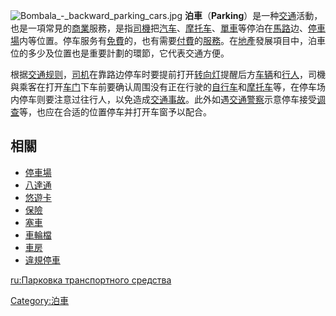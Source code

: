 {{Redirect2|停車|2008年台灣電影|停車 (電影)}}
{{unreferenced|time=2019-04-24T01:53:14+00:00}}
{{noteTA
|T=zh:泊車;zh-hans:停车;zh-hk:泊車;zh-tw:停車;
|1=zh-hans:轿车;zh-hk:私家車;zh-tw:轎車;
|2=zh:泊車;zh-hans:停车;zh-hk:泊車;zh-tw:停車;
}}
[[File:Bombala_-_backward_parking_cars.jpg|thumb]]
'''泊車'''（'''Parking'''）是一种[[交通|交通]]活動，也是一項常見的[[商業|商業]]服務，是指[[司機|司機]]把[[汽车|汽车]]、[[摩托车|摩托车]]、[[單車|單車]]等停泊在[[馬路|馬路]]边、[[停車場|停車場]]内等位置。停车服务有[[免費|免費]]的，也有需要[[付費|付費]]的[[服務|服務]]。在[[地產|地產]]發展項目中，泊車位的多少及位置也是重要計劃的環節，它代表交通方便。

根据[[交通规则|交通规则]]，[[司机|司机]]在靠路边停车时要提前打开[[转向灯|转向灯]]提醒后方[[车辆|车辆]]和[[行人|行人]]，司機與乘客在打开[[车门|车门]]下车前要确认周围没有正在行驶的[[自行车|自行车]]和[[摩托车|摩托车]]等，在停车场内停车则要注意过往行人，以免造成[[交通事故|交通事故]]。此外如遇[[交通警察|交通警察]]示意停车接受[[调查|调查]]等，也应在合适的位置停车并打开车窗予以配合。

==相關==
* [[停車場|停車場]]
* [[八達通|八達通]]
* [[悠遊卡|悠遊卡]]
* [[保險|保險]]
* [[塞車|塞車]]
* [[車輪檔|車輪檔]]
* [[車房|車房]]
* [[違規停車|違規停車]]

[[Category:泊車|Category:泊車]]

[[ru:Парковка_транспортного_средства|ru:Парковка транспортного средства]]